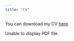 ```yaml
---
title: "CV"
---
```


You can download my CV [here](files/cv_quezada.pdf).



<html>
  <body>
    <object data="files/cv_quezada.pdf" type="application/pdf" width="100%" height="800px">
      <p>Unable to display PDF file.</p>
    </object>
  </body>
</html>



